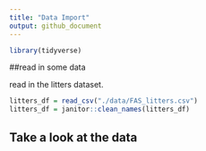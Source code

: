 ```yaml
---
title: "Data Import"
output: github_document
---
```


```r
library(tidyverse)
```

##read in some data

read in the litters dataset.

```r
litters_df = read_csv("./data/FAS_litters.csv")
litters_df = janitor::clean_names(litters_df)
```

## Take a look at the data

